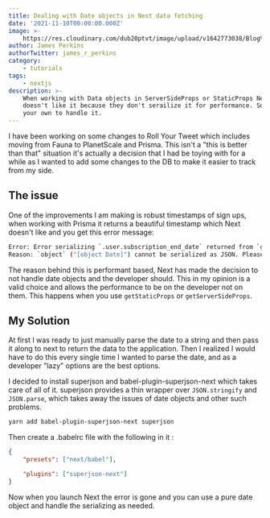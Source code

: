 ```yaml
---
title: Dealing with Date objects in Next data fetching
date: '2021-11-10T00:00:00.000Z'
image: >-
    https://res.cloudinary.com/dub20ptvt/image/upload/v1642773038/Blog%20Posts/szsc0zjxgvl11lbghhyc.webp
author: James Perkins
authorTwitter: james_r_perkins
category:
    - tutorials
tags:
    - nextjs
description: >-
    When working with Data objects in ServerSideProps or StaticProps Next.js
    doesn't like it because they don't serailize it for performance. So you are on
    your own to handle it.
---
```


I have been working on some changes to Roll Your Tweet which includes moving from Fauna to PlanetScale and Prisma. This isn't a "this is better than that" situation it's actually a decision that I had be toying with for a while as I wanted to add some changes to the DB to make it easier to track from my side.

## The issue

One of the improvements I am making is robust timestamps of sign ups, when working with Prisma it returns a beautiful timestamp which Next doesn't like and you get this error message:

```bash
Error: Error serializing `.user.subscription_end_date` returned from `getServerSideProps` in "/".
Reason: `object` ("[object Date]") cannot be serialized as JSON. Please only return JSON serializable data types
```

The reason behind this is performant based, Next has made the decision to not handle date objects and the developer should. This in my opinion is a valid choice and allows the performance to be on the developer not on them. This happens when you use `getStaticProps` or `getServerSideProps`.

<newsletter />

## My Solution

At first I was ready to just manually parse the date to a string and then pass it along to next to return the data to the application. Then I realized I would have to do this every single time I wanted to parse the date, and as a developer "lazy" options are the best options.

I decided to install superjson and babel-plugin-superjson-next which takes care of all of it. superjson provides a thin wrapper over `JSON.stringify` and `JSON.parse`, which takes away the issues of date objects and other such problems.

```bash
yarn add babel-plugin-superjson-next superjson
```

Then create a .babelrc file with the following in it :

```json
{
    "presets": ["next/babel"],

    "plugins": ["superjson-next"]
}
```

Now when you launch Next the error is gone and you can use a pure date object and handle the serializing as needed.
